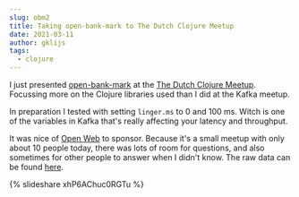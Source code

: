 ```yaml
---
slug: obm2
title: Taking open-bank-mark to The Dutch Clojure Meetup
date: 2021-03-11
author: gklijs
tags:
  - clojure
---
```

I just presented [open-bank-mark](https://github.com/openweb-nl/open-bank-mark) at the [The Dutch Clojure Meetup](https://www.meetup.com/The-Dutch-Clojure-Meetup/). Focussing more on the Clojure libraries used than I did at the Kafka meetup.

In preparation I tested with setting `linger.ms` to 0 and 100 ms. Witch is one of the variables in Kafka that's really affecting your latency and throughput.

It was nice of [Open Web](https://www.openweb.nl/) to sponsor. Because it's a small meetup with only about 10 people today, there was lots of room for questions, and also sometimes for other people to answer when I didn't know. The raw data can be found [here](https://github.com/gklijs/open-bank-mark/tree/100-vs-0-linger-ms). 

{% slideshare xhP6AChuc0RGTu %}